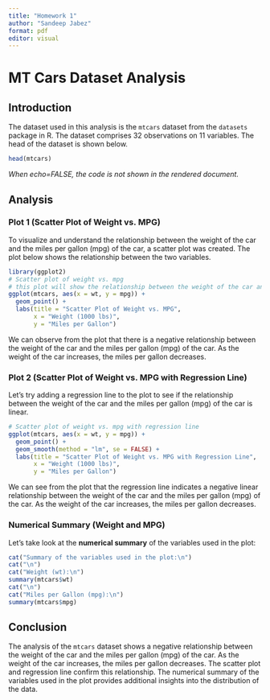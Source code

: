 ```yaml
---
title: "Homework 1"
author: "Sandeep Jabez"
format: pdf
editor: visual
---
```




# MT Cars Dataset Analysis

## Introduction

The dataset used in this analysis is the `mtcars` dataset from the `datasets` package in R. The dataset comprises 32 observations on 11 variables. The head of the dataset is shown below.

```r
head(mtcars)

```

*When echo=FALSE, the code is not shown in the rendered document.*

## Analysis

### Plot 1 (Scatter Plot of Weight vs. MPG)

To visualize and understand the relationship between the weight of the car and the miles per gallon (mpg) of the car, a scatter plot was created. The plot below shows the relationship between the two variables.

```r
library(ggplot2)
# Scatter plot of weight vs. mpg 
# this plot will show the relationship between the weight of the car and the miles per gallon (mpg) of the car
ggplot(mtcars, aes(x = wt, y = mpg)) +
  geom_point() +
  labs(title = "Scatter Plot of Weight vs. MPG",
       x = "Weight (1000 lbs)",
       y = "Miles per Gallon")

```

We can observe from the plot that there is a negative relationship between the weight of the car and the miles per gallon (mpg) of the car. As the weight of the car increases, the miles per gallon decreases.

### Plot 2 (Scatter Plot of Weight vs. MPG with Regression Line)

Let's try adding a regression line to the plot to see if the relationship between the weight of the car and the miles per gallon (mpg) of the car is linear.

```r
# Scatter plot of weight vs. mpg with regression line
ggplot(mtcars, aes(x = wt, y = mpg)) +
  geom_point() +
  geom_smooth(method = "lm", se = FALSE) +
  labs(title = "Scatter Plot of Weight vs. MPG with Regression Line",
       x = "Weight (1000 lbs)",
       y = "Miles per Gallon")


```

We can see from the plot that the regression line indicates a negative linear relationship between the weight of the car and the miles per gallon (mpg) of the car. As the weight of the car increases, the miles per gallon decreases.

### Numerical Summary (Weight and MPG)

Let's take look at the **numerical summary** of the variables used in the plot:

```r
cat("Summary of the variables used in the plot:\n")
cat("\n")
cat("Weight (wt):\n")
summary(mtcars$wt)
cat("\n")
cat("Miles per Gallon (mpg):\n")
summary(mtcars$mpg)

```

## Conclusion

The analysis of the `mtcars` dataset shows a negative relationship between the weight of the car and the miles per gallon (mpg) of the car. As the weight of the car increases, the miles per gallon decreases. The scatter plot and regression line confirm this relationship. The numerical summary of the variables used in the plot provides additional insights into the distribution of the data.
